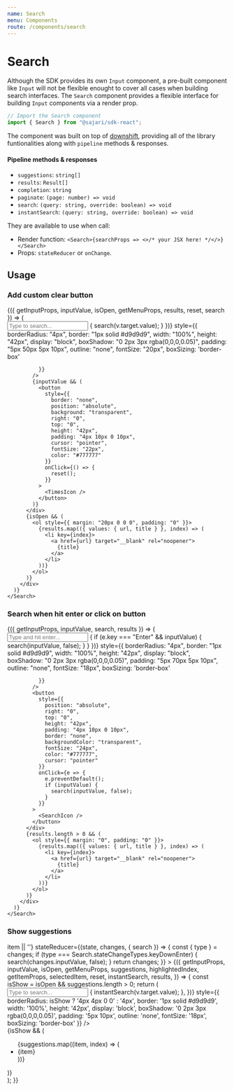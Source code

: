 ```yaml
---
name: Search
menu: Components
route: /components/search
---
```



# Search

Although the SDK provides its own `Input` component, a pre-built component like
`Input` will not be flexible enought to cover all cases when building search
interfaces. The `Search` component provides a flexible interface for building
`Input` components via a render prop.

```javascript
// Import the Search component
import { Search } from "@sajari/sdk-react";
```

The component was built on top of [downshift](https://github.com/paypal/downshift),
providing all of the library funtionalities along with `pipeline` methods & responses.

#### Pipeline methods & responses

- `suggestions`: `string[]`
- `results`: `Result[]`
- `completion`: `string`
- `paginate`: `(page: number) => void`
- `search`: `(query: string, override: boolean) => void`
- `instantSearch`: `(query: string, override: boolean) => void`

They are available to use when call:

- Render function: `<Search>{searchProps => <>/* your JSX here! */</>}</Search>`
- Props: `stateReducer` or `onChange`.

## Usage

### Add custom clear button

<Playground>
  <InputWrapper style={{ height: 250 }}>
    <Search>
      {({
        getInputProps,
        inputValue,
        isOpen,
        getMenuProps,
        results,
        reset,
        search
      }) => (
        <div style={{ margin: "auto", maxWidth: "500px" }}>
          <div
            style={{
              position: "relative"
            }}
          >
            <input
              type="text"
              placeholder="Type to search..."
              {...getInputProps({
                onChange: v => {
                  search(v.target.value);
                }
              })}
              style={{
                borderRadius: "4px",
                border: "1px solid #d9d9d9",
                width: "100%",
                height: "42px",
                display: "block",
                boxShadow: "0 2px 3px rgba(0,0,0,0.05)",
                padding: "5px 50px 5px 10px",
                outline: "none",
                fontSize: "20px",
                  boxSizing: 'border-box'

              }}
            />
            {inputValue && (
              <button
                style={{
                  border: "none",
                  position: "absolute",
                  background: "transparent",
                  right: "0",
                  top: "0",
                  height: "42px",
                  padding: "4px 10px 0 10px",
                  cursor: "pointer",
                  fontSize: "22px",
                  color: "#777777"
                }}
                onClick={() => {
                  reset();
                }}
              >
                <TimesIcon />
              </button>
            )}
          </div>
          {isOpen && (
            <ol style={{ margin: "20px 0 0 0", padding: "0" }}>
              {results.map(({ values: { url, title } }, index) => (
                <li key={index}>
                  <a href={url} target="__blank" rel="noopener">
                    {title}
                  </a>
                </li>
              ))}
            </ol>
          )}
        </div>
      )}
    </Search>

  </InputWrapper>
</Playground>

### Search when hit enter or click on button

<Playground>
  <InputWrapper style={{ height: 250 }}>
    <Search>
      {({ getInputProps, inputValue, search, results }) => (
        <div style={{ margin: "auto", maxWidth: "500px" }}>
          <div style={{ position: "relative", marginBottom: "20px" }}>
            <input
              placeholder="Type and hit enter..."
              type="text"
              {...getInputProps({
                onKeyDown: e => {
                  if (e.key === "Enter" && inputValue) {
                    search(inputValue, false);
                  }
                }
              })}
              style={{
                borderRadius: "4px",
                border: "1px solid #d9d9d9",
                width: "100%",
                height: "42px",
                display: "block",
                boxShadow: "0 2px 3px rgba(0,0,0,0.05)",
                padding: "5px 70px 5px 10px",
                outline: "none",
                fontSize: "18px",
                  boxSizing: 'border-box'

              }}
            />
            <button
              style={{
                position: "absolute",
                right: "0",
                top: "0",
                height: "42px",
                padding: "4px 10px 0 10px",
                border: "none",
                backgroundColor: "transparent",
                fontSize: "24px",
                color: "#777777",
                cursor: "pointer"
              }}
              onClick={e => {
                e.preventDefault();
                if (inputValue) {
                  search(inputValue, false);
                }
              }}
            >
              <SearchIcon />
            </button>
          </div>
          {results.length > 0 && (
            <ol style={{ margin: "0", padding: "0" }}>
              {results.map(({ values: { url, title } }, index) => (
                <li key={index}>
                  <a href={url} target="__blank" rel="noopener">
                    {title}
                  </a>
                </li>
              ))}
            </ol>
          )}
        </div>
      )}
    </Search>

  </InputWrapper>
</Playground>

### Show suggestions

<Playground>
  <InputWrapper style={{ height: 250 }}>
    <Search
      itemToString={item => item || ''}
      stateReducer={(state, changes, { search }) => {
        const { type } = changes;
        if (type === Search.stateChangeTypes.keyDownEnter) {
          search(changes.inputValue, false);
        }
        return changes;
      }}
    >
      {({
        getInputProps,
        inputValue,
        isOpen,
        getMenuProps,
        suggestions,
        highlightedIndex,
        getItemProps,
        selectedItem,
        reset,
        instantSearch,
        results,
      }) => {
        const isShow = isOpen && suggestions.length > 0;
        return (
          <div style={{ margin: "auto", maxWidth: "500px" }}>
            <div style={{ textAlign: 'center' }}>
              <input
              placeholder="Type to search..."
                type="text"
                {...getInputProps({
                  onChange: v => {
                    instantSearch(v.target.value);
                  },
                })}
                style={{
                  borderRadius: isShow ? '4px 4px 0 0' : '4px',
                  border: '1px solid #d9d9d9',
                  width: '100%',
                  height: '42px',
                  display: 'block',
                  boxShadow: '0 2px 3px rgba(0,0,0,0.05)',
                  padding: '5px 10px',
                  outline: 'none',
                  fontSize: '18px',
                  boxSizing: 'border-box'
                }}
              />
            </div>
            {isShow && (
              <ul
                {...getMenuProps()}
                style={{
                  boxShadow: '0 2px 3px rgba(0,0,0,0.05)',
                  listStyle: 'none',
                  border: '1px solid #d9d9d9',
                  padding: '0',
                  margin: '-1px 0 0 0',
                  borderRadius: '0 0 4px 4px',
                  overflow: 'hidden',
                }}
              >
                {suggestions.map((item, index) => (
                  <li
                    highlighted={highlightedIndex === index}
                    selected={selectedItem === item}
                    style={{
                      fontSize: '18px',
                      padding: '5px 10px',
                      backgroundColor:
                        highlightedIndex === index
                          ? '#f6f6f6'
                          : selectedItem === item
                          ? '#eeeeee'
                          : '#ffffff',
                    }}
                    {...getItemProps({
                      key: item,
                      index,
                      item,
                    })}
                  >
                    {item}
                  </li>
                ))}
              </ul>
            )}
          </div>
        );
      }}
    </Search>

  </InputWrapper>
</Playground>
